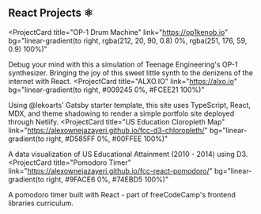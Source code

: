 ## React Projects ⚛️

<ProjectCard
  title="OP-1 Drum Machine"
  link="https://op1kenob.io"
  bg="linear-gradient(to right, rgba(212, 20, 90, 0.8) 0%, rgba(251, 176, 59, 0.9) 100%)"
>
  Debug your mind with this a simulation of Teenage Engineering's OP-1 synthesizer. Bringing the joy of this sweet little synth to the denizens of the internet with React.
</ProjectCard>
<ProjectCard
  title="ALXO.IO"
  link="https://alxo.io"
  bg="linear-gradient(to right, #009245 0%, #FCEE21 100%)"
>
  Using @lekoarts' Gatsby starter template, this site uses TypeScript, React, MDX, and theme shadowing to render a simple portfolo site deployed through Netlify.
</ProjectCard>
<ProjectCard
  title="US Education Cloropleth Map"
  link="https://alexownejazayeri.github.io/fcc-d3-chloropleth/"
  bg="linear-gradient(to right, #D585FF 0%, #00FFEE 100%)" 
>
  A data visualization of US Educational Attainment (2010 - 2014) using D3.
</ProjectCard>
<ProjectCard
  title="Pomodoro Timer"
  link="https://alexownejazayeri.github.io/fcc-react-pomodoro/"
  bg="linear-gradient(to right, #9FACE6 0%, #74EBD5 100%)"
>
  A pomodoro timer built with React - part of freeCodeCamp's frontend libraries curriculum.
</ProjectCard>